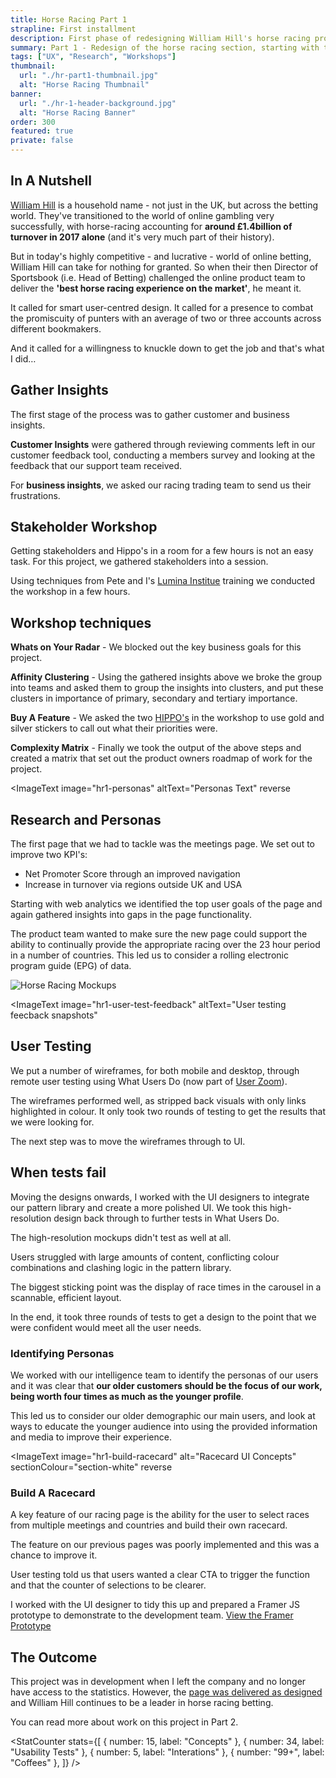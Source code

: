 ```yaml
---
title: Horse Racing Part 1
strapline: First installment
description: First phase of redesigning William Hill's horse racing product.
summary: Part 1 - Redesign of the horse racing section, starting with the meetings page.
tags: ["UX", "Research", "Workshops"]
thumbnail:
  url: "./hr-part1-thumbnail.jpg"
  alt: "Horse Racing Thumbnail"
banner:
  url: "./hr-1-header-background.jpg"
  alt: "Horse Racing Banner"
order: 300
featured: true
private: false
---
```


## In A Nutshell

[William Hill](https://www.williamhill.com "William Hill website") is a household name - not just in the UK, but across the betting world. They've transitioned to the world of online gambling very successfully, with horse-racing accounting for **around £1.4billion of turnover in 2017 alone** (and it's very much part of their history).

But in today's highly competitive - and lucrative - world of online betting, William Hill can take for nothing for granted. So when their then Director of Sportsbook (i.e. Head of Betting) challenged the online product team to deliver the **'best horse racing experience on the market'**, he meant it.

It called for smart user-centred design. It called for a presence to combat the promiscuity of punters with an average of two or three accounts across different bookmakers.

And it called for a willingness to knuckle down to get the job and that's what I did…

<div className="section-white section-spacer child">

<ImageText image="hr1-gather-insights" altText="Gather Insights image">

## Gather Insights

The first stage of the process was to gather customer and business insights.

**Customer Insights** were gathered through reviewing comments left in
our customer feedback tool, conducting a members survey and looking at the
feedback that our support team received.

For **business insights**, we asked our racing trading team to send us
their frustrations.

</ImageText>

<ImageText image="hr1-user-workshop-2" altText="User Workshop snapshots" reverse>

## Stakeholder Workshop

Getting stakeholders and Hippo's in a room for a few hours is not an easy task. For this project, we gathered stakeholders into a session.

Using techniques from Pete and I's [Lumina Institue](https://www.luma-institute.com/ "Lumina Institute Courses") training we conducted the workshop in a few hours.

</ImageText>

<div className="container mx-auto">

## Workshop techniques

**Whats on Your Radar** - We blocked out the key business goals for this
project.

**Affinity Clustering** - Using the gathered insights above we broke the
group into teams and asked them to group the insights into clusters, and put
these clusters in importance of primary, secondary and tertiary importance.

**Buy A Feature** - We asked the two [HIPPO's](<https://www.acronymfinder.com/Highest-Paid-Person%27s-Opinion-(HiPPO).html>) in the workshop to use gold and silver stickers to call out what their priorities were.

**Complexity Matrix** - Finally we took the output of the above steps and created a matrix that set out the product owners roadmap of work for the project.

</div>

<ImageText
  image="hr1-personas"
  altText="Personas Text"
  reverse
>

## Research and Personas

The first page that we had to tackle was the meetings page. We set out to
improve two KPI's:

- Net Promoter Score through an improved navigation
- Increase in turnover via regions outside UK and USA

Starting with web analytics we identified the top user goals of the page and
again gathered insights into gaps in the page functionality.

The product team wanted to make sure the new page could support the ability to
continually provide the appropriate racing over the 23 hour period in a number
of countries. This led us to consider a rolling electronic program guide (EPG)
of data.

</ImageText>

</div>

![Horse Racing Mockups](./hr1-mockups.jpeg)

<div className="section-white section-space child">

<ImageText
image="hr1-user-test-feedback"
altText="User testing feecback snapshots"
>

## User Testing

We put a number of wireframes, for both mobile and desktop, through remote user testing using What Users Do (now part of [User Zoom](https://www.userzoom.com/ "User Zoom Website")).

The wireframes performed well, as stripped back visuals with only links highlighted in colour. It only took two rounds of testing to get the results that we were looking for.

The next step was to move the wireframes through to UI.

</ImageText>

<ImageText image="hr1-user-ui" altText="User testing the UI" reverse>

## When tests fail

Moving the designs onwards, I worked with the UI designers to integrate our pattern library and create a more polished UI. We took this high-resolution design back through to further tests in What Users Do.

The high-resolution mockups didn't test as well at all.

Users struggled with large amounts of content, conflicting colour combinations and clashing logic in the pattern library.

The biggest sticking point was the display of race times in the carousel in a scannable, efficient layout.

In the end, it took three rounds of tests to get a design to the point that we were confident would meet all the user needs.

</ImageText>

</div>

### Identifying Personas

We worked with our intelligence team to identify the personas of our users and
it was clear that **our older customers should be the focus of our work, being
worth four times as much as the younger profile**.

This led us to consider our older demographic our main users, and look at ways to educate the younger audience into using the provided information and media to improve their experience.

<ImageText
image="hr1-build-racecard"
alt="Racecard UI Concepts"
sectionColour="section-white"
reverse
>

### Build A Racecard

A key feature of our racing page is the ability for the user to select races from multiple meetings and countries and build their own racecard.

The feature on our previous pages was poorly implemented and this was a chance to improve it.

User testing told us that users wanted a clear CTA to trigger the function and that the counter of selections to be clearer.

I worked with the UI designer to tidy this up and prepared a Framer JS prototype to demonstrate to the development team. [View the Framer Prototype](https://framer.cloud/oXcok)

</ImageText>

## The Outcome

This project was in development when I left the company and no longer have access
to the statistics. However, the [page was delivered as designed](https://sports.williamhill.com/betting/en-gb/horse-racing/meetings) and William Hill continues to be a leader in horse racing betting.

You can <Link to="../horse-racing-part-2" title="Horse Racing case study part 2">read more about work on this project in Part 2.</Link>

<StatCounter
  stats={[
    { number: 15, label: "Concepts" },
    { number: 34, label: "Usability Tests" },
    { number: 5, label: "Interations" },
    { number: "99+", label: "Coffees" },
  ]}
/>
